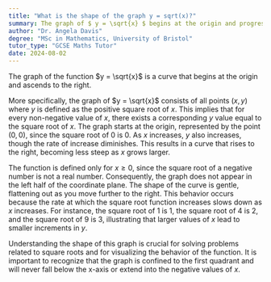 ```yaml
---
title: "What is the shape of the graph y = sqrt(x)?"
summary: The graph of $ y = \sqrt{x} $ begins at the origin and progressively ascends to the right, illustrating a continuous curve.
author: "Dr. Angela Davis"
degree: "MSc in Mathematics, University of Bristol"
tutor_type: "GCSE Maths Tutor"
date: 2024-08-02
---
```


The graph of the function $y = \sqrt{x}$ is a curve that begins at the origin and ascends to the right.

More specifically, the graph of $y = \sqrt{x}$ consists of all points $(x, y)$ where $y$ is defined as the positive square root of $x$. This implies that for every non-negative value of $x$, there exists a corresponding $y$ value equal to the square root of $x$. The graph starts at the origin, represented by the point $(0, 0)$, since the square root of $0$ is $0$. As $x$ increases, $y$ also increases, though the rate of increase diminishes. This results in a curve that rises to the right, becoming less steep as $x$ grows larger.

The function is defined only for $x \geq 0$, since the square root of a negative number is not a real number. Consequently, the graph does not appear in the left half of the coordinate plane. The shape of the curve is gentle, flattening out as you move further to the right. This behavior occurs because the rate at which the square root function increases slows down as $x$ increases. For instance, the square root of $1$ is $1$, the square root of $4$ is $2$, and the square root of $9$ is $3$, illustrating that larger values of $x$ lead to smaller increments in $y$.

Understanding the shape of this graph is crucial for solving problems related to square roots and for visualizing the behavior of the function. It is important to recognize that the graph is confined to the first quadrant and will never fall below the x-axis or extend into the negative values of $x$.
    